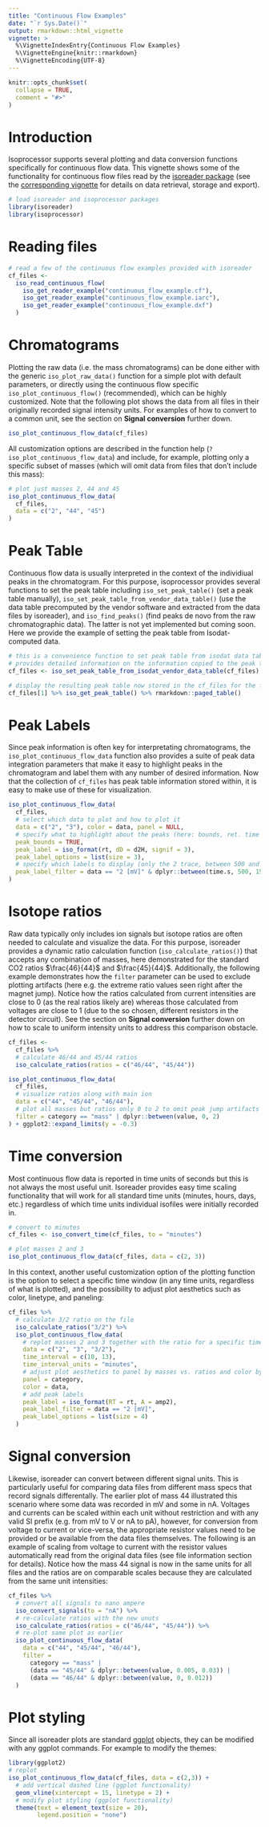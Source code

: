 ```yaml
---
title: "Continuous Flow Examples"
date: "`r Sys.Date()`"
output: rmarkdown::html_vignette
vignette: >
  %\VignetteIndexEntry{Continuous Flow Examples}
  %\VignetteEngine{knitr::rmarkdown}
  %\VignetteEncoding{UTF-8}
---
```


```r
knitr::opts_chunk$set(
  collapse = TRUE,
  comment = "#>"
)
```

# Introduction

Isoprocessor supports several plotting and data conversion functions specifically for continuous flow data. This vignette shows some of the functionality for continuous flow files read by the [isoreader package](http://isoreader.isoverse.org) (see the [corresponding vignette](http://isoreader.isoverse.org/articles/continuous_flow.html) for details on data retrieval, storage and export). 

```r
# load isoreader and isoprocessor packages
library(isoreader)
library(isoprocessor)
```

# Reading files

```r
# read a few of the continuous flow examples provided with isoreader
cf_files <- 
  iso_read_continuous_flow(
    iso_get_reader_example("continuous_flow_example.cf"),
    iso_get_reader_example("continuous_flow_example.iarc"),
    iso_get_reader_example("continuous_flow_example.dxf")
  )
```

# Chromatograms

Plotting the raw data (i.e. the mass chromatograms) can be done either with the generic `iso_plot_raw_data()` function for a simple plot with default parameters, or directly using the continuous flow specific `iso_plot_continuous_flow()` (recommended), which can be highly customized. Note that the following plot shows the data from all files in their originally recorded signal intensity units. For examples of how to convert to a common unit, see the section on **Signal conversion** further down.

```r
iso_plot_continuous_flow_data(cf_files)
```

All customization options are described in the function help (`?iso_plot_continuous_flow_data`) and include, for example, plotting only a specific subset of masses (which will omit data from files that don't include this mass):

```r
# plot just masses 2, 44 and 45
iso_plot_continuous_flow_data(
  cf_files,
  data = c("2", "44", "45")
)
```

# Peak Table

Continuous flow data is usually interpreted in the context of the individiual peaks in the chromatogram. For this purpose, isoprocessor provides several functions to set the peak table including `iso_set_peak_table()` (set a peak table manually), `iso_set_peak_table_from_vendor_data_table()` (use the data table precomputed by the vendor software and extracted from the data files by isoreader), and `iso_find_peaks()` (find peaks de novo from the raw chromatographic data). The latter is not yet implemented but coming soon. Here we provide the example of setting the peak table from Isodat-computed data.

```r
# this is a convenience function to set peak table from isodat data table, it 
# provides detailed information on the information copied to the peak table
cf_files <- iso_set_peak_table_from_isodat_vendor_data_table(cf_files)

# display the resulting peak table now stored in the cf_files for the first file
cf_files[1] %>% iso_get_peak_table() %>% rmarkdown::paged_table()
```

# Peak Labels

Since peak information is often key for interpretating chromatograms, the `iso_plot_continuous_flow_data` function also provides a suite of peak data integration parameters that make it easy to highlight peaks in the chromatogram and label them with any number of desired information. Now that the collection of `cf_files` has peak table information stored within, it is easy to make use of these for visualization.

```r
iso_plot_continuous_flow_data(
  cf_files, 
  # select which data to plot and how to plot it
  data = c("2", "3"), color = data, panel = NULL,
  # specify what to highlight about the peaks (here: bounds, ret. time and dD)
  peak_bounds = TRUE,
  peak_label = iso_format(rt, dD = d2H, signif = 3),
  peak_label_options = list(size = 3),
  # specify which labels to display (only the 2 trace, between 500 and 1500s)
  peak_label_filter = data == "2 [mV]" & dplyr::between(time.s, 500, 1500)
)
```


# Isotope ratios

Raw data typically only includes ion signals but isotope ratios are often needed to calculate and visualize the data. For this purpose, isoreader provides a dynamic ratio calculation function (`iso_calculate_ratios()`) that accepts any combination of masses, here demonstrated for the standard CO2 ratios $\frac{46}{44}$ and $\frac{45}{44}$. Additionally, the following example demonstrates how the `filter` parameter can be used to exclude plotting artifacts (here e.g. the extreme ratio values seen right after the magnet jump). Notice how the ratios calculated from current intensities are close to 0 (as the real ratios likely are) whereas those calculated from voltages are close to 1 (due to the so chosen, different resistors in the detector circuit). See the section on **Signal conversion** further down on how to scale to uniform intensity units to address this comparison obstacle.

```r
cf_files <-
  cf_files %>% 
  # calculate 46/44 and 45/44 ratios
  iso_calculate_ratios(ratios = c("46/44", "45/44"))

iso_plot_continuous_flow_data(
  cf_files,
  # visualize ratios along with main ion
  data = c("44", "45/44", "46/44"),
  # plot all masses but ratios only 0 to 2 to omit peak jump artifacts
  filter = category == "mass" | dplyr::between(value, 0, 2)
) + ggplot2::expand_limits(y = -0.3)
```

# Time conversion

Most continuous flow data is reported in time units of seconds but this is not always the most useful unit. Isoreader provides easy time scaling functionality that will work for all standard time units (minutes, hours, days, etc.) regardless of which time units individual isofiles were initially recorded in. 

```r
# convert to minutes
cf_files <- iso_convert_time(cf_files, to = "minutes") 

# plot masses 2 and 3
iso_plot_continuous_flow_data(cf_files, data = c(2, 3))
```

In this context, another useful customization option of the plotting function is the option to select a specific time window (in any time units, regardless of what is plotted), and the possibility to adjust plot aesthetics such as color, linetype, and paneling:

```r
cf_files %>% 
  # calculate 3/2 ratio on the file
  iso_calculate_ratios("3/2") %>% 
  iso_plot_continuous_flow_data(
    # replot masses 2 and 3 together with the ratio for a specific time window
    data = c("2", "3", "3/2"),
    time_interval = c(10, 13),
    time_interval_units = "minutes",
    # adjust plot aesthetics to panel by masses vs. ratios and color by traces
    panel = category,
    color = data,
    # add peak labels
    peak_label = iso_format(RT = rt, A = amp2),
    peak_label_filter = data == "2 [mV]", 
    peak_label_options = list(size = 4)
  )
```

# Signal conversion

Likewise, isoreader can convert between different signal units. This is particularly useful for comparing data files from different mass specs that record signals differentally. The earlier plot of mass 44 illustrated this scenario where some data was recorded in mV and some in nA. Voltages and currents can be scaled within each unit without restriction and with any valid SI prefix  (e.g. from mV to V or nA to pA), however, for conversion from voltage to current or vice-versa, the appropriate resistor values need to be provided or be available from the data files themselves. The following is an example of scaling from voltage to current with the resistor values automatically read from the original data files (see file information section for details). Notice how the mass 44 signal is now in the same units for all files and the ratios are on comparable scales because they are calculated from the same unit intensities:

```r
cf_files %>% 
  # convert all signals to nano ampere
  iso_convert_signals(to = "nA") %>% 
  # re-calculate ratios with the new unuts
  iso_calculate_ratios(ratios = c("46/44", "45/44")) %>% 
  # re-plot same plot as earlier
  iso_plot_continuous_flow_data(
    data = c("44", "45/44", "46/44"),
    filter = 
      category == "mass" |
      (data == "45/44" & dplyr::between(value, 0.005, 0.03)) |
      (data == "46/44" & dplyr::between(value, 0, 0.012))
  )
```

# Plot styling

Since all isoreader plots are standard [ggplot](http://ggplot2.tidyverse.org/) objects, they can be modified with any ggplot commands. For example to modify the themes:

```r
library(ggplot2)
# replot
iso_plot_continuous_flow_data(cf_files, data = c(2,3)) +
  # add vertical dashed line (ggplot functionality)
  geom_vline(xintercept = 15, linetype = 2) +
  # modify plot styling (ggplot functionality)
  theme(text = element_text(size = 20),
        legend.position = "none")
```
